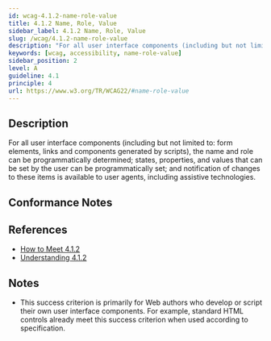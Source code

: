 ```yaml
---
id: wcag-4.1.2-name-role-value
title: 4.1.2 Name, Role, Value
sidebar_label: 4.1.2 Name, Role, Value
slug: /wcag/4.1.2-name-role-value
description: "For all user interface components (including but not limited to: form elements, links and components generated by scripts), the name and role can be programmatically determined; states, properties, and values that can be set by the user can be programmatically set; and notification of changes to these items is available to user agents, including assistive technologies."
keywords: [wcag, accessibility, name-role-value]
sidebar_position: 2
level: A
guideline: 4.1
principle: 4
url: https://www.w3.org/TR/WCAG22/#name-role-value
---
```


## Description

For all user interface components (including but not limited to: form elements, links and components generated by scripts), the name and role can be programmatically determined; states, properties, and values that can be set by the user can be programmatically set; and notification of changes to these items is available to user agents, including assistive technologies.

## Conformance Notes

<Project name="ads">
  <Support></Support>
</Project>

<Project name="scix">
  <PartialSupport></PartialSupport>
</Project>

## References

- [How to Meet 4.1.2](https://www.w3.org/WAI/WCAG22/quickref/#name-role-value)
- [Understanding 4.1.2](https://www.w3.org/WAI/WCAG22/Understanding/name-role-value.html)

## Notes

- This success criterion is primarily for Web authors who develop or script their own user interface components. For example, standard HTML controls already meet this success criterion when used according to specification.
